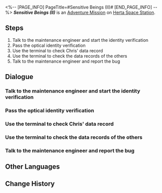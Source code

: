 <%-- [PAGE_INFO]
PageTitle=#Sensitive Beings (II)#
[END_PAGE_INFO] --%>
{{Stub|Dialogue.}}
{{Mission Infobox
|id            = 2000303
|title         = 
|image         = <!--Mission Sensitive Beings (II).png-->
|type          = Adventure
|event_name    = 
|chapter       = 
|requirements  = Complete [[Adventure Mission]] ''[[Sensitive Beings (I)]]'' and wait for the next Daily [[Reset]]
|summary       = The Curio "Crackup Conch" was infected by the memetic virus, spreading anti-motivational quotes in the space station. Asta wanted your help to investigate the source of this virus.<br />Upon checking Chris's browsing history, you discovered that he was not infected.
|characters    = Trailblazer
|startLocation = [[Herta Space Station]] - [[Supply Zone]]
|world         = Herta Space Station
|area          = Supply Zone
|prev          = Sensitive Beings (I)
|next          = Sensitive Beings (III)
|rewards       = Trailblaze EXP*100; Stellar Jade*30; Sparse Aether*6; Credit*6,000
}}
'''''Sensitive Beings (II)''''' is an [[Adventure Mission]] on [[Herta Space Station]].

==Steps==
# Talk to the maintenance engineer and start the identity verification
# Pass the optical identity verification
# Use the terminal to check Chris' data record
# Use the terminal to check the data records of the others
# Talk to the maintenance engineer and report the bug

<!--
==Gameplay Notes==

--><!--
==Trial Character==

-->
==Dialogue==
{{Stub Dialogue}}

===Talk to the maintenance engineer and start the identity verification===
{{Mission Description|type=adventure|location=Supply Zone|The space station hasn't recovered from the previous accident. Without the support of new equipment, the terminal's computing power is severely lacking. The computing power should pick up the next day though. Now a new day begins...}}
{{Dialogue Start}}
:{{tx}}
{{Dialogue End}}

===Pass the optical identity verification===
{{Mission Description|type=adventure|location=Supply Zone|update|The maintenance engineer starts the optical identity verification for you manually. So far, so good.}}
{{Dialogue Start}}
:{{tx}}
{{Dialogue End}}

===Use the terminal to check Chris' data record===
{{Mission Description|type=adventure|location=Supply Zone|update|The terminal stores the data records of everyone in the space station. You decide to check Chris' record today.}}
{{Dialogue Start}}
:{{tx}}
{{Dialogue End}}

===Use the terminal to check the data records of the others===
{{Mission Description|type=adventure|location=Supply Zone|update|You didn't expect Chris to cause so much trouble in online forums. No wonder he treated you like that. Now it all makes sense. But if he is not infected, who is?}}
{{Dialogue Start}}
:{{tx}}
{{Dialogue End}}

===Talk to the maintenance engineer and report the bug===
{{Mission Description|type=adventure|location=Supply Zone|update|You planned to check Joanne's record next, but the terminal crashed again. You have to ask for the engineer's help once more...}}
{{Dialogue Start}}
:{{tx}}
{{Dialogue End}}

==Other Languages==
{{Other Languages
|en   = Sensitive Beings (II)
|zhs  = 人非草木•其二
|zht  = 人非草木•其二
|ja   = 人非木石・その2
|ko   = 인간은 감정의 동물•2
|es   = Seres sensibles: parte II
|fr   = Êtres sensibles (II)
|ru   = У людей есть чувства II
|th   = มนุษย์ก็มีหัวจิตหัวใจ 2
|vi   = Người Không Phải Cây Cỏ-2
|de   = Empfindsame Wesen (Teil 2)
|id   = Makhluk Berperasaan (II)
|pt   = Seres Sensitivos (II)
}}

==Change History==
{{Change History|1.0}}
